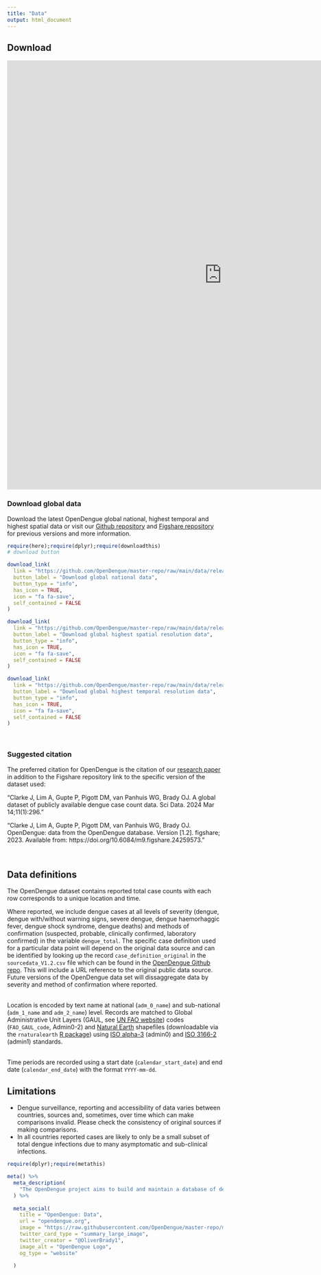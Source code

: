 ```yaml
---
title: "Data"
output: html_document
---
```


## Download
<iframe height="1000px" width=1000px frameBorder="0" src="https://ahyounglim.shinyapps.io/OpenDengue/"> </iframe>



### Download global data

Download the latest OpenDengue global national, highest temporal and highest spatial data or visit our [Github repository](https://github.com/OpenDengue/master-repo/tree/6d55d8158dbd70d03ddb2f39c18ba560bab4b163/data/releases) and [Figshare repository](https://doi.org/10.6084/m9.figshare.24259573) for previous versions and more information. 

```r

require(here);require(dplyr);require(downloadthis)
# download button

download_link(
  link = "https://github.com/OpenDengue/master-repo/raw/main/data/releases/V1.2/National_extract_V1_2.zip",
  button_label = "Download global national data",
  button_type = "info",
  has_icon = TRUE,
  icon = "fa fa-save",
  self_contained = FALSE
)

download_link(
  link = "https://github.com/OpenDengue/master-repo/raw/main/data/releases/V1.2/Spatial_extract_V1_2.zip",
  button_label = "Download global highest spatial resolution data",
  button_type = "info",
  has_icon = TRUE,
  icon = "fa fa-save",
  self_contained = FALSE
)

download_link(
  link = "https://github.com/OpenDengue/master-repo/raw/main/data/releases/V1.2/Temporal_extract_V1_2.zip",
  button_label = "Download global highest temporal resolution data",
  button_type = "info",
  has_icon = TRUE,
  icon = "fa fa-save",
  self_contained = FALSE
)

```

<br>

### Suggested citation

The preferred citation for OpenDengue is the citation of our [research paper](https://doi.org/10.1038/s41597-024-03120-7) in addition to the Figshare repository link to the specific version of the dataset used:

"Clarke J, Lim A, Gupte P, Pigott DM, van Panhuis WG, Brady OJ. A global dataset of publicly available dengue case count data. Sci Data. 2024 Mar 14;11(1):296."

"Clarke J, Lim A, Gupte P, Pigott DM, van Panhuis WG, Brady OJ. OpenDengue: data from the OpenDengue database. Version [1.2]. figshare; 2023. Available from:  https://doi.org/10.6084/m9.figshare.24259573."


<br>

## Data definitions
The OpenDengue dataset contains reported total case counts with each row corresponds to a unique location and time. 

Where reported, we include dengue cases at all levels of severity (dengue, dengue with/without warning signs, severe dengue, dengue haemorhaggic fever, dengue shock syndrome, dengue deaths) and methods of confirmation (suspected, probable, clinically confirmed, laboratory confirmed) in the variable `dengue_total`. The specific case definition used for a particular data point will depend on the original data source and can be identified by looking up the record  `case_definition_original` in the `sourcedata_V1.2.csv` file which can be found in the [OpenDengue Github repo](https://github.com/OpenDengue/master-repo/data/raw_data). This will include a URL reference to the original public data source. Future versions of the OpenDengue data set will dissaggregate data by severity and method of confirmation where reported.

<br>
Location is encoded by text name at national (`adm_0_name`) and sub-national (`adm_1_name` and `adm_2_name`) level. Records are matched to Global Administrative Unit Layers (GAUL, see [UN FAO website](https://data.apps.fao.org/catalog/dataset/gaul-codes)) codes (`FAO_GAUL_code`, Admin0-2) and [Natural Earth](https://www.naturalearthdata.com) shapefiles (downloadable via the `rnaturalearth` [R package](https://github.com/ropensci/rnaturalearth)) using [ISO alpha-3](https://en.wikipedia.org/wiki/List_of_ISO_3166_country_codes) (admin0) and [ISO 3166-2](https://en.wikipedia.org/wiki/ISO_3166-2) (admin1) standards.

<br>
Time periods are recorded using a start date (`calendar_start_date`) and end date (`calendar_end_date`) with the format `YYYY-mm-dd`.

## Limitations
* Dengue surveillance, reporting and accessibility of data varies between countries, sources and, sometimes, over time which can make comparisons invalid. Please check the consistency  of original sources if making comparisons.
* In all countries reported cases are likely to only be a small subset of total dengue infections due to many asymptomatic and sub-clinical infections.


```r
require(dplyr);require(metathis)

meta() %>%
  meta_description(
    "The OpenDengue project aims to build and maintain a database of dengue case counts for every dengue-affected country worldwide since 1990 or earlier. We collate data from a range of publicly available sources including ministry of health websites, peer-reviewed publications and other disease databases."
  ) %>% 
  
  meta_social(
    title = "OpenDengue: Data",
    url = "opendengue.org",
    image = "https://raw.githubusercontent.com/OpenDengue/master-repo/main/docs/logo/thumbnail.png",
    twitter_card_type = "summary_large_image",
    twitter_creator = "@OliverBrady1",
    image_alt = "OpenDengue Logo",
    og_type = "website"

  )
```
